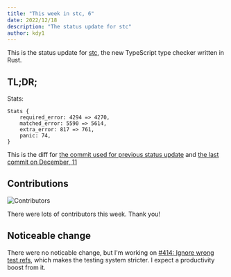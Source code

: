 ```yaml
---
title: "This week in stc, 6"
date: 2022/12/18
description: "The status update for stc"
author: kdy1
---
```


This is the status update for [stc][], the new TypeScript type checker written in Rust.

## TL;DR;

Stats:

```
Stats {
    required_error: 4294 => 4270,
    matched_error: 5590 => 5614,
    extra_error: 817 => 761,
    panic: 74,
}
```

This is the diff for [the commit used for previous status update](https://github.com/dudykr/stc/blob/23dd114529f10c5d645887c055cd396d1bfe7b11/crates/stc_ts_type_checker/tests/tsc-stats.rust-debug) and [the last commit on December, 11](https://github.com/dudykr/stc/blob/d6dc481fd29c9e6e93e268dbd4f11a7b3883a6d2/crates/stc_ts_type_checker/tests/tsc-stats.rust-debug)

## Contributions

![Contributors](/images/this-week-in-stc/6/contributors.png)

There were lots of contributors this week.
Thank you!

## Noticeable change

There were no noticable change, but I'm working on [#414: Ignore wrong test refs](https://github.com/dudykr/stc/pull/414), which makes the testing system stricter. I expect a productivity boost from it.

[stc]: https://github.com/dudykr/stc
